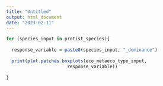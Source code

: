 ```yaml
---
title: "Untitled"
output: html_document
date: "2023-02-11"
---
```


```r
for (species_input in protist_species){
  
  response_variable = paste0(species_input, "_dominance")
  
  print(plot.patches.boxplots(eco_metaeco_type_input,
                       response_variable))
  
}
```